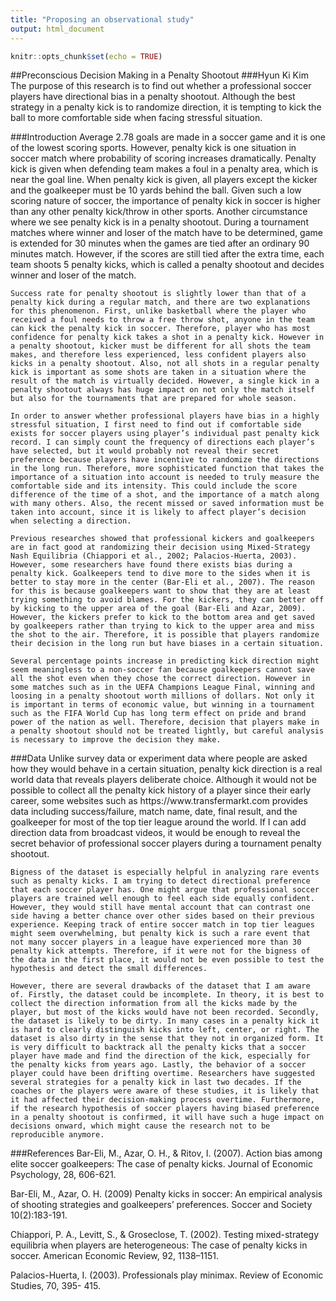```yaml
---
title: "Proposing an observational study"
output: html_document
---
```


```r
knitr::opts_chunk$set(echo = TRUE)
```

##Preconscious Decision Making in a Penalty Shootout
###Hyun Ki Kim
The purpose of this research is to find out whether a professional soccer players have directional bias in a penalty shootout. Although the best strategy in a penalty kick is to randomize direction, it is tempting to kick the ball to more comfortable side when facing stressful situation.

###Introduction
    Average 2.78 goals are made in a soccer game and it is one of the lowest scoring sports. However, penalty kick is one situation in soccer match where probability of scoring increases dramatically. Penalty kick is given when defending team makes a foul in a penalty area, which is near the goal line. When penalty kick is given, all players except the kicker and the goalkeeper must be 10 yards behind the ball. Given such a low scoring nature of soccer, the importance of penalty kick in soccer is higher than any other penalty kick/throw in other sports. Another circumstance where we see penalty kick is in a penalty shootout. During a tournament matches where winner and loser of the match have to be determined, game is extended for 30 minutes when the games are tied after an ordinary 90 minutes match. However, if the scores are still tied after the extra time, each team shoots 5 penalty kicks, which is called a penalty shootout and decides winner and loser of the match.

    Success rate for penalty shootout is slightly lower than that of a penalty kick during a regular match, and there are two explanations for this phenomenon. First, unlike basketball where the player who received a foul needs to throw a free throw shot, anyone in the team can kick the penalty kick in soccer. Therefore, player who has most confidence for penalty kick takes a shot in a penalty kick. However in a penalty shootout, kicker must be different for all shots the team makes, and therefore less experienced, less confident players also kicks in a penalty shootout. Also, not all shots in a regular penalty kick is important as some shots are taken in a situation where the result of the match is virtually decided. However, a single kick in a penalty shootout always has huge impact on not only the match itself but also for the tournaments that are prepared for whole season.

	In order to answer whether professional players have bias in a highly stressful situation, I first need to find out if comfortable side exists for soccer players using player’s individual past penalty kick record. I can simply count the frequency of directions each player’s have selected, but it would probably not reveal their secret preference because players have incentive to randomize the directions in the long run. Therefore, more sophisticated function that takes the importance of a situation into account is needed to truly measure the comfortable side and its intensity. This could include the score difference of the time of a shot, and the importance of a match along with many others. Also, the recent missed or saved information must be taken into account, since it is likely to affect player’s decision when selecting a direction.

	Previous researches showed that professional kickers and goalkeepers are in fact good at randomizing their decision using Mixed-Strategy Nash Equilibria (Chiappori et al., 2002; Palacios-Huerta, 2003). However, some researchers have found there exists bias during a penalty kick. Goalkeepers tend to dive more to the sides when it is better to stay more in the center (Bar-Eli et al., 2007). The reason for this is because goalkeepers want to show that they are at least trying something to avoid blames. For the kickers, they can better off by kicking to the upper area of the goal (Bar-Eli and Azar, 2009). However, the kickers prefer to kick to the bottom area and get saved by goalkeepers rather than trying to kick to the upper area and miss the shot to the air. Therefore, it is possible that players randomize their decision in the long run but have biases in a certain situation.

	Several percentage points increase in predicting kick direction might seem meaningless to a non-soccer fan because goalkeepers cannot save all the shot even when they chose the correct direction. However in some matches such as in the UEFA Champions League Final, winning and loosing in a penalty shootout worth millions of dollars. Not only it is important in terms of economic value, but winning in a tournament such as the FIFA World Cup has long term effect on pride and brand power of the nation as well. Therefore, decision that players make in a penalty shootout should not be treated lightly, but careful analysis is necessary to improve the decision they make.

###Data
	Unlike survey data or experiment data where people are asked how they would behave in a certain situation, penalty kick direction is a real world data that reveals players deliberate choice. Although it would not be possible to collect all the penalty kick history of a player since their early career, some websites such as https://www.transfermarkt.com provides data including success/failure, match name, date, final result, and the goalkeeper for most of the top tier league around the world. If I can add direction data from broadcast videos, it would be enough to reveal the secret behavior of professional soccer players during a tournament penalty shootout.

	Bigness of the dataset is especially helpful in analyzing rare events such as penalty kicks. I am trying to detect directional preference that each soccer player has. One might argue that professional soccer players are trained well enough to feel each side equally confident. However, they would still have mental account that can contrast one side having a better chance over other sides based on their previous experience. Keeping track of entire soccer match in top tier leagues might seem overwhelming, but penalty kick is such a rare event that not many soccer players in a league have experienced more than 30 penalty kick attempts. Therefore, if it were not for the bigness of the data in the first place, it would not be even possible to test the hypothesis and detect the small differences.

	However, there are several drawbacks of the dataset that I am aware of. Firstly, the dataset could be incomplete. In theory, it is best to collect the direction information from all the kicks made by the player, but most of the kicks would have not been recorded. Secondly, the dataset is likely to be dirty. In many cases in a penalty kick it is hard to clearly distinguish kicks into left, center, or right. The dataset is also dirty in the sense that they not in organized form. It is very difficult to backtrack all the penalty kicks that a soccer player have made and find the direction of the kick, especially for the penalty kicks from years ago. Lastly, the behavior of a soccer player could have been drifting overtime. Researchers have suggested several strategies for a penalty kick in last two decades. If the coaches or the players were aware of these studies, it is likely that it had affected their decision-making process overtime. Furthermore, if the research hypothesis of soccer players having biased preference in a penalty shootout is confirmed, it will have such a huge impact on decisions onward, which might cause the research not to be reproducible anymore.

###References
Bar-Eli, M., Azar, O. H., & Ritov, I. (2007). Action bias among elite soccer goalkeepers: The case of penalty kicks. Journal of Economic Psychology, 28, 606-621. 

Bar-Eli, M., Azar, O. H. (2009) Penalty kicks in soccer: An empirical analysis of shooting strategies and goalkeepers’ preferences. Soccer and Society 10(2):183-191.

Chiappori, P. A., Levitt, S., & Groseclose, T. (2002). Testing mixed-strategy equilibria when players are heterogeneous: The case of penalty kicks in soccer. American Economic Review, 92, 1138–1151.

Palacios-Huerta, I. (2003). Professionals play minimax. Review of Economic Studies, 70, 395- 415.
